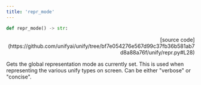 ```yaml
---
title: 'repr_mode'
---
```


```python
def repr_mode() -> str:
```

<p align="right">[source code](https://github.com/unifyai/unify/tree/bf7e054276e567d99c37fb36b581ab7d8a88a76f/unify/repr.py#L28)</p>

Gets the global representation mode as currently set. This is used when representing
the various unify types on screen. Can be either "verbose" or "concise".